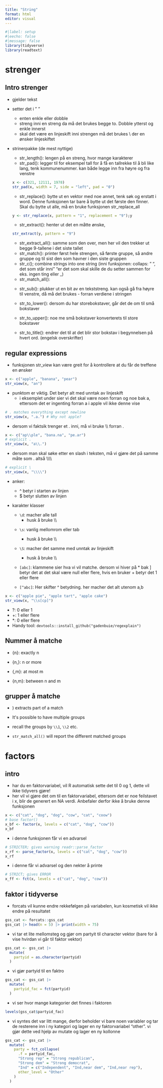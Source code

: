 ```yaml
---
title: "String"
format: html
editor: visual
---
```


```r
#|label: setup
#|eecho: false
#|message: false
library(tidyverse)
library(readtext)
```

# strenger

## Intro strenger

-   gjelder tekst

-   setter det i " "

    -   enten enkle eller dobble
    -   streng inni en streng da må det brukes begge to. Dobble ytterst og enkle innerst
    -   skal det være en linjeskift inni strengen må det brukes \\ der en ønsker linjeskiftet

-   strinerpakke (de mest nyttige)

    -   str_length(): lengen på en streng, hvor mange karakterer
    -   str_pad(): legger til for eksempel tall for å få en tallrekke til å bli like lang, tenk kommunenummer. kan både legge inn fra høyre og fra venstre

    ```r
    x <- c(321, 12111, 1978)
    str_pad(x, width = 7, side = "left", pad = "0")
    ```

    -   str_replace(): bytte ut en vektor med noe annet, tenk søk og erstatt i word. Denne funksjonen tar bare å bytte ut det første den finner. Skal du bytte ut alle, må en bruke funksjonen str_replace_all

    ```r
    y <- str_replace(x, pattern = "1", replacement = "9");y
    ```

    -   str_extract(): henter ut det en måtte ønske,

    ```r
    str_extract(y, pattern = "9")
    ```

    -   str_extract_all(): samme som den over, men her vil den trekker ut begge 9-tallene i det siste tallet
    -   str_match(): printer først hele strengen, så første gruppe, så andre gruppe og til sist den som havner i den siste gruppen
    -   str_c(); combine strings into one string (inni funksjonen: collaps: " ", det som står inni " "er det som skal skille de du setter sammen for eks. ingen ting eller \_)
    -   str_match_all():

    ```{=html}
    <!-- -->
    ```
    -   str_sub(): plukker ut en bit av en tekststreng. kan også gå fra høyre til venstre, då må det brukes - forran verdiene i stringen

    -   str_to_lower(): dersom du har storebokstaver, går det de om til små bokstaver

    -   str_to_upper(): noe me små bokstaver konverterets til store bokstaver

    -   str_to_title(): endrer det til at det blir stor bokstav i begynnelsen på hvert ord. (engelsk overskrifter)

## regular expressions

-   funksjonen str_view kan være greit for å kontrollere at du får de treffene en ønsker

```r
x <- c("apple", "banana", "pear")
str_view(x, "an")
```

-   punktom er viktig. Det betyr alt med unntak av linjeskift
    -   i eksemplet under sier vi det skal være noen forran og noe bak a, ettersom det er ingenting forran a i apple vil ikke denne vise

```r
# . matches everything except newline
str_view(x, ".a.") # Why not apple?
```

-   dersom vi faktsik trenger et . inni, må vi bruke \\\\ forran .

```r
x <- c("ap\\ple", "bana.na", "pe.ar")
# explicit .
str_view(x, "a\\.")
```

-   dersom man skal søke etter en slash i teksten, må vi gjøre det på samme måte som . altså \\\\\\\\

```r
# explicit \
str_view(x, "\\\\")
```

-   anker:

    -   \^ betyr i starten av linjen
    -   \$ betyr slutten av linjen

-   karakter klasser

    -   `\d`: macher alle tall
        -   husk å bruke \\\\

    ```{=html}
    <!-- -->
    ```
    -   `\s`: vanlig mellomrom eller tab

        -   husk å bruke \\\\

    -   `\S`: macher det samme med unntak av linjeskift

        -   husk å bruke \\\\

    -   `[abc]`: klammene sier hva vi vil matche. dersom vi hiver på \* bak \] betyr det at det skal være null eller flere, hvis en bruker + betyr det 1 eller flere

    -   `[^abc]`: Her skifter \^ betydning. her macher det alt utenom a,b

```r
x <- c("apple pie", "apple tart", "apple cake")
str_view(x, "\\s[cp]")
```

-   ?: 0 eller 1
-   +: 1 eller flere
-   \*: 0 eller flere
-   Handy tool: `devtools::install_github("gadenbuie/regexplain")`

## Nummer å matche

-   {n}: exactly n

```{=html}
<!-- -->
```
-   {n,}: n or more

-   {,m}: at most m

-   {n,m}: between n and m

## grupper å matche 

-   ) extracts part of a match

-   It\'s possible to have multiple groups

-   recall the groups by `\\1`, `\\2` etc.

-   `str_match_all()` will report the different matched groups

# factors

## intro

-   har du en faktorvariabel, vil R automatisk sette det til 0 og 1, dette vil ikke tidyvers gjøre!
-   her vil vi gjøre det om til en faktorvariabel, ettersom det er noe feilstavet i x, blir de generert en NA verdi. Anbefaler derfor ikke å bruke denne funksjonen

```r
x <- c("cat", "dog", "dog", "cow", "cat", "coow")
# base factor()
x_bf <- factor(x, levels = c("cat", "dog", "cow"))
x_bf
```

-   i denne funksjonen får vi en advarsel

```r
# STRICTER; gives warning readr::parse_factor
x_rf <- parse_factor(x, levels = c("cat", "dog", "cow"))
x_rf
```

-   i denne får vi advarsel og den nekter å printe

```r
# STRICT; gives ERROR
x_ff <- fct(x, levels = c("cat", "dog", "cow"))
```

## faktor i tidyverse

-   forcats vil kunne endre rekkefølgen på variabelen, kun kosmetisk vil ikke endre på resultatet

```r
gss_cat <- forcats::gss_cat
gss_cat |> head(n = 5) |> print(width = 75)
```

-   vi tar et lite mellomsteg og gjør om partyit til character vektor (bare for å vise hvirdan vi går til faktor vektor)

```r
gss_cat <- gss_cat |>
  mutate(
    partyid = as.character(partyid)
  )
```

-   vi gjør partyid til en faktro

```r
gss_cat <- gss_cat |> 
  mutate(
    partyid_fac = fct(partyid)
  )
```

-   vi ser hvor mange kategorier det finnes i faktoren

```r
levels(gss_cat$partyid_fac)
```

-   vi syntes det var litt mange, derfor beholder vi bare noen variabler og tar de resterene inn i ny kategori og lager en ny faktorvariabel "other". vi gjør dette ved hjelp av mutate og lager en ny kollonne

```r
gss_cat <- gss_cat |> 
  mutate(
    party = fct_collapse(
      .f = partyid_fac,
      "Strong rep" = "Strong republican",
      "Strong dem" = "Strong democrat",
      "Ind" = c("Independent", "Ind,near dem", "Ind,near rep"),
      other_level = "Other"
    )
  )
```
